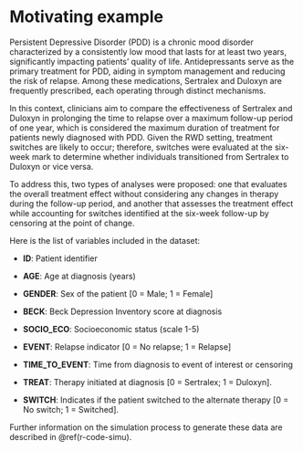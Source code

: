 # Motivating example {#motivating-example}

Persistent Depressive Disorder (PDD) is a chronic mood disorder characterized by a consistently low mood that lasts for at least two years, significantly impacting patients' quality of life. Antidepressants serve as the primary treatment for PDD, aiding in symptom management and reducing the risk of relapse. Among these medications, Sertralex and Duloxyn are frequently prescribed, each operating through distinct mechanisms.

In this context, clinicians aim to compare the effectiveness of Sertralex and Duloxyn in prolonging the time to relapse over a maximum follow-up period of one year, which is considered the maximum duration of treatment for patients newly diagnosed with PDD. Given the RWD setting, treatment switches are likely to occur; therefore, switches were evaluated at the six-week mark to determine whether individuals transitioned from Sertralex to Duloxyn or vice versa.

To address this, two types of analyses were proposed: one that evaluates the overall treatment effect without considering any changes in therapy during the follow-up period, and another that assesses the treatment effect while accounting for switches identified at the six-week follow-up by censoring at the point of change.

Here is the list of variables included in the dataset:

-   **ID**: Patient identifier

-   **AGE**: Age at diagnosis (years)

-   **GENDER**: Sex of the patient [0 = Male; 1 = Female]

-   **BECK**: Beck Depression Inventory score at diagnosis

-   **SOCIO_ECO**: Socioeconomic status (scale 1-5)

-   **EVENT**: Relapse indicator [0 = No relapse; 1 = Relapse]

-   **TIME_TO_EVENT**: Time from diagnosis to event of interest or censoring

-   **TREAT**: Therapy initiated at diagnosis [0 = Sertralex; 1 = Duloxyn].

-   **SWITCH**: Indicates if the patient switched to the alternate therapy [0 = No switch; 1 = Switched].

Further information on the simulation process to generate these data are described in \@ref(r-code-simu).

